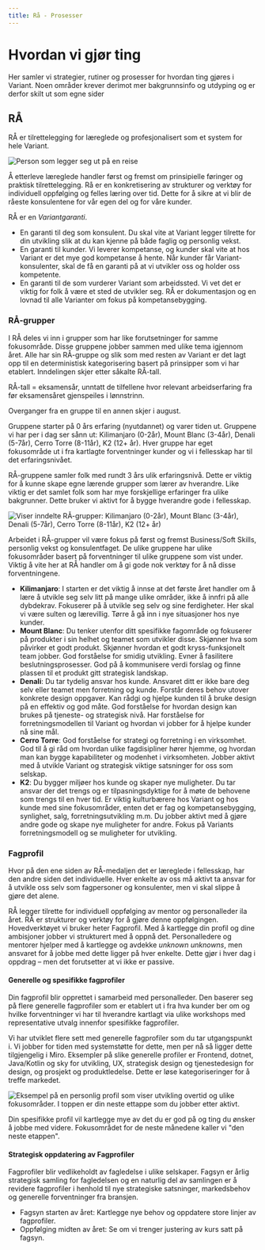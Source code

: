 ```yaml
---
title: Rå - Prosesser
---
```



# Hvordan vi gjør ting

Her samler vi strategier, rutiner og prosesser for hvordan ting gjøres i Variant. Noen områder krever derimot mer bakgrunnsinfo og utdyping og er derfor skilt ut som egne sider

<ProcessMenu />

## RÅ

RÅ er tilrettelegging for læreglede og profesjonalisert som et system for hele Variant.

<img
  src="./assets/raa/plakat.jpg"
  alt="Person som legger seg ut på en reise"
  className="coverImage"
/>

Å etterleve læreglede handler først og fremst om prinsipielle føringer og praktisk tilrettelegging.
Rå er en konkretisering av strukturer og verktøy for individuell oppfølging og felles læring over tid. Dette for å sikre
at vi blir de råeste konsulentene for vår egen del og for våre kunder.

RÅ er en _Variantgaranti_.

- En garanti til deg som konsulent. Du skal vite at Variant legger tilrette for din utvikling slik at
  du kan kjenne på både faglig og personlig vekst.
- En garanti til kunder. Vi leverer kompetanse, og kunder skal vite at hos Variant
  er det mye god kompetanse å hente. Når kunder får Variant-konsulenter, skal de få en garanti på at
  vi utvikler oss og holder oss kompetente.
- En garanti til de som vurderer Variant som arbeidssted. Vi vet det er viktig for folk å være et
  sted de utvikler seg. RÅ er dokumentasjon og en lovnad til alle Varianter om fokus på kompetansebygging.

### RÅ-grupper

I RÅ deles vi inn i grupper som har like forutsetninger for samme fokusområde. Disse gruppene jobber
sammen med ulike tema igjennom året. Alle har sin RÅ-gruppe og slik som med resten av Variant er det
lagt opp til en deterministisk kategorisering basert på prinsipper som vi har etablert. Inndelingen
skjer etter såkalte RÅ-tall.

<div className="backgroundHighlight">

RÅ-tall = eksamensår, unntatt de tilfellene hvor relevant arbeidserfaring fra
før eksamensåret gjenspeiles i lønnstrinn.

Overganger fra en gruppe til en annen skjer i august.

</div>

Gruppene starter på 0 års erfaring (nyutdannet) og varer tiden ut. Gruppene vi har per i dag ser
sånn ut: Kilimanjaro (0-2år), Mount Blanc (3-4år), Denali (5-7år), Cerro Torre (8-11år), K2 (12+ år).
Hver gruppe har eget fokusområde ut i fra kartlagte forventninger kunder og vi i fellesskap har til det
erfaringsnivået.

RÅ-gruppene samler folk med rundt 3 års ulik erfaringsnivå. Dette er viktig for å kunne skape egne lærende
grupper som lærer av hverandre. Like viktig er det samlet folk som har mye forskjellige erfaringer fra ulike
bakgrunner. Dette bruker vi aktivt for å bygge hverandre gode i fellesskap.

<img
  src="./assets/raa/grupper.jpg"
  alt="Viser inndelte RÅ-grupper: Kilimanjaro (0-2år), Mount Blanc (3-4år), Denali (5-7år), Cerro Torre (8-11år), K2 (12+ år)"
  className="coverImage"
/>

Arbeidet i RÅ-grupper vil være fokus på først og fremst Business/Soft Skills, personlig vekst og konsulentfaget.
De ulike gruppene har ulike fokusområder basert på forventninger til ulike gruppene som vist under. Viktig å vite her at
RÅ handler om å gi gode nok verktøy for å nå disse forventningene.

- **Kilimanjaro**: I starten er det viktig å innse at det første året handler om å lære å
  utvikle seg selv litt på mange ulike områder, ikke å innfri på alle dybdekrav. Fokuserer
  på å utvikle seg selv og sine ferdigheter. Her skal vi være sulten og lærevillig. Tørre å gå inn i nye situasjoner hos nye kunder.
- **Mount Blanc**: Du tenker utenfor ditt spesifikke fagområde og fokuserer på produkter i sin helhet og teamet som utvikler disse.
  Skjønner hva som påvirker et godt produkt. Skjønner hvordan et godt kryss-funksjonelt team jobber. God forståelse for
  smidig utvikling. Evner å fasilitere beslutningsprosesser. God på å kommunisere verdi forslag og finne plassen til et
  produkt gitt strategisk landskap.
- **Denali**: Du tar tydelig ansvar hos kunde. Ansvaret ditt er ikke bare deg selv eller teamet men forretning og kunde.
  Forstår deres behov utover konkrete design oppgaver. Kan rådgi og hjelpe kunden til å bruke design på en effektiv og god
  måte. God forståelse for hvordan design kan brukes på tjeneste- og strategisk nivå. Har forståelse for forretningsmodellen
  til Variant og hvordan vi jobber for å hjelpe kunder nå sine mål.
- **Cerro Torre**: God forståelse for strategi og forretning i en virksomhet. God til å gi råd om hvordan ulike fagdisipliner
  hører hjemme, og hvordan man kan bygge kapabiliteter og modenhet i virksomheten. Jobber aktivt med å utvikle Variant og
  strategisk viktige satsninger for oss som selskap.
- **K2**: Du bygger miljøer hos kunde og skaper nye muligheter. Du tar ansvar der det trengs og er tilpasningsdyktige for
  å møte de behovene som trengs til en hver tid. Er viktig kulturbærere hos Variant og hos kunde med sine fokusområder, enten
  det er fag og kompetansebygging, synlighet, salg, forretningsutvikling m.m. Du jobber aktivt med å gjøre andre gode og
  skape nye muligheter for andre. Fokus på Variants forretningsmodell og se muligheter for utvikling.

### Fagprofil

Hvor på den ene siden av RÅ-medaljen det er læreglede i fellesskap, har den andre siden det individuelle. Hver enkelte av oss
må aktivt ta ansvar for å utvikle oss selv som fagpersoner og konsulenter, men vi skal slippe å gjøre det alene.

RÅ legger tilrette for individuell oppfølging av mentor og personalleder ila året. RÅ er strukturer og verktøy for å gjøre
denne oppfølgingen. Hovedverktøyet vi bruker heter Fagprofil. Med å kartlegge din profil og dine ambisjoner jobber vi
strukturert med å oppnå det. Personalledere og mentorer hjelper med å kartlegge og avdekke _unknown unknowns_, men ansvaret
for å jobbe med dette ligger på hver enkelte. Dette gjør i hver dag i oppdrag – men det forutsetter at vi ikke er passive.

#### Generelle og spesifikke fagprofiler

Din fagprofil blir opprettet i samarbeid med personalleder. Den baserer seg på flere generelle fagprofiler som er etablert
ut i fra hva kunder ber om og hvilke forventninger vi har til hverandre kartlagt via ulike workshops med representative utvalg
innenfor spesifikke fagprofiler.

Vi har utviklet flere sett med generelle fagprofiler som du tar utgangspunkt i. Vi jobber for tiden med systemstøtte for dette,
men per nå så ligger dette tilgjengelig i Miro. Eksempler på slike generelle profiler er Frontend, dotnet, Java/Kotlin og sky for
utvikling, UX, strategisk design og tjenestedesign for design, og prosjekt og produktledelse. Dette er løse kategoriseringer
for å treffe markedet.

<img
  src="./assets/raa/illustration.jpg"
  alt="Eksempel på en personlig profil som viser utvikling overtid og ulike fokusområder. I toppen er din neste ettappe som du jobber etter aktivt."
  className="coverImage"
/>

Din spesifikke profil vil kartlegge mye av det du er god på og ting du ønsker å jobbe med videre. Fokusområdet for de neste månedene
kaller vi "den neste etappen".

#### Strategisk oppdatering av Fagprofiler

Fagprofiler blir vedlikeholdt av fagledelse i ulike selskaper. Fagsyn er årlig strategisk samling for fagledelsen
og en naturlig del av samlingen er å revidere fagprofiler i henhold til nye strategiske satsninger, markedsbehov og
generelle forventninger fra bransjen.

- Fagsyn starten av året: Kartlegge nye behov og oppdatere store linjer av fagprofiler.
- Oppfølging midten av året: Se om vi trenger justering av kurs satt på fagsyn.
